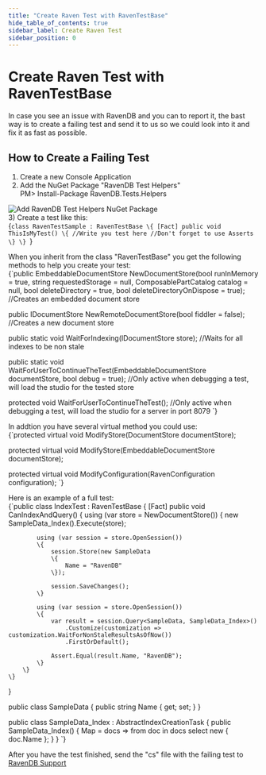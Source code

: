 ```yaml
---
title: "Create Raven Test with RavenTestBase"
hide_table_of_contents: true
sidebar_label: Create Raven Test
sidebar_position: 0
---
```



# Create Raven Test with RavenTestBase
In case you see an issue with RavenDB and you can to report it, the bast way is to create a failing test and send it to us so we could look into it and fix it as fast as possible.

## How to Create a Failing Test
1) Create a new Console Application  
2) Add the NuGet Package "RavenDB Test Helpers"  
PM&gt; Install-Package RavenDB.Tests.Helpers

![Add RavenDB Test Helpers NuGet Package](./assets/tests_1.PNG)  
3) Create a test like this:  
<TabItem value="RavenTestSample1" label="RavenTestSample1">
<CodeBlock language="csharp">
{`class RavenTestSample : RavenTestBase
\{
	[Fact]
	public void ThisIsMyTest()
	\{
		//Write you test here
		//Don't forget to use Asserts
	\}
\}
`}
</CodeBlock>
</TabItem>

When you inherit from the class "RavenTestBase" you get the following methods to help you create your test:  
<TabItem value="RavenTestBaseMethods" label="RavenTestBaseMethods">
<CodeBlock language="csharp">
{`public EmbeddableDocumentStore NewDocumentStore(bool runInMemory = true, string requestedStorage = null, ComposablePartCatalog catalog = null,
												bool deleteDirectory = true,	bool deleteDirectoryOnDispose = true);
//Creates an embedded document store

public IDocumentStore NewRemoteDocumentStore(bool fiddler = false);
//Creates a new document store

public static void WaitForIndexing(IDocumentStore store);
//Waits for all indexes to be non stale

public static void WaitForUserToContinueTheTest(EmbeddableDocumentStore documentStore, bool debug = true);
//Only active when debugging a test, will load the studio for the tested store

protected void WaitForUserToContinueTheTest();
//Only active when debugging a test, will load the studio for a server in port 8079
`}
</CodeBlock>
</TabItem>

In addtion you have several virtual method you could use:  
<TabItem value="RavenTestBaseViruals" label="RavenTestBaseViruals">
<CodeBlock language="csharp">
{`protected virtual void ModifyStore(DocumentStore documentStore);

protected virtual void ModifyStore(EmbeddableDocumentStore documentStore);

protected virtual void ModifyConfiguration(RavenConfiguration configuration);
`}
</CodeBlock>
</TabItem>

Here is an example of a full test:  
<TabItem value="RavenTestSample2" label="RavenTestSample2">
<CodeBlock language="csharp">
{`public class IndexTest : RavenTestBase
\{
	[Fact]
	public void CanIndexAndQuery()
	\{
		using (var store = NewDocumentStore())
		\{
			new SampleData_Index().Execute(store);

			using (var session = store.OpenSession())
			\{
				session.Store(new SampleData
				\{
					Name = "RavenDB"
				\});

				session.SaveChanges();
			\}

			using (var session = store.OpenSession())
			\{
				var result = session.Query<SampleData, SampleData_Index>()
					.Customize(customization => customization.WaitForNonStaleResultsAsOfNow())
					.FirstOrDefault();

				Assert.Equal(result.Name, "RavenDB");
			\}
		\}
	\}
\}

public class SampleData
\{
	public string Name \{ get; set; \}
\}

public class SampleData_Index : AbstractIndexCreationTask<SampleData>
\{
	public SampleData_Index()
	\{
		Map = docs => from doc in docs
					  select new
					  \{
						  doc.Name
					  \};
	\}
\}
`}
</CodeBlock>
</TabItem>

After you have the test finished, send the "cs" file with the failing test to [RavenDB Support](mailto:support@ravendb.net)
